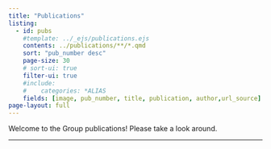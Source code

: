```yaml
---
title: "Publications"
listing:
  - id: pubs
    #template: ../_ejs/publications.ejs
    contents: ../publications/**/*.qmd
    sort: "pub_number desc"
    page-size: 30
    # sort-ui: true
    filter-ui: true
    #include:
    #    categories: *ALIAS
    fields: [image, pub_number, title, publication, author,url_source]
page-layout: full
---
```


Welcome to the Group publications! Please take a look around. 

<hr>

:::{#pubs}
:::